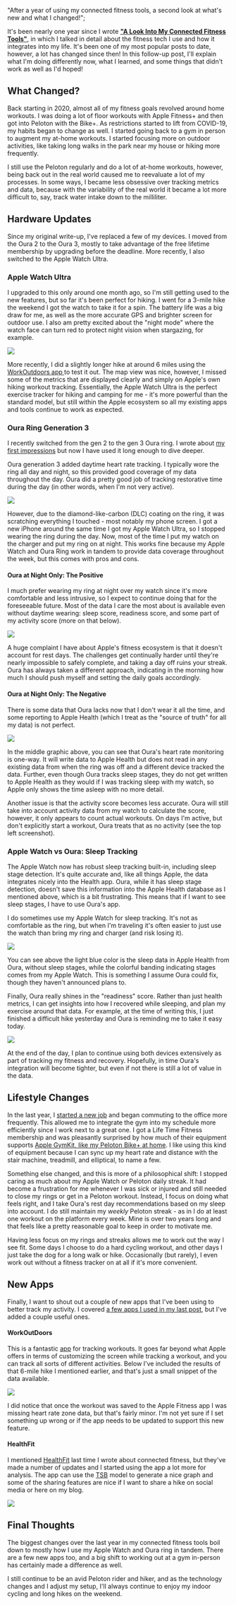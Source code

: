   "After a year of using my connected fitness tools, a second look at what's new and what I changed!";

It's been nearly one year since I wrote [**"A Look Into My Connected Fitness Tools"**](https://keegandonley.com/blog/my-approach-to-connected-fitness 'A Look Into My Connected Fitness Tools'), in which I talked in detail about the fitness tech I use and how it integrates into my life. It's been one of my most popular posts to date, however, a lot has changed since then! In this follow-up post, I'll explain what I'm doing differently now, what I learned, and some things that didn't work as well as I'd hoped!

## What Changed?

Back starting in 2020, almost all of my fitness goals revolved around home workouts. I was doing a lot of floor workouts with Apple Fitness+ and then got into Peloton with the Bike+. As restrictions started to lift from COVID-19, my habits began to change as well. I started going back to a gym in person to augment my at-home workouts. I started focusing more on outdoor activities, like taking long walks in the park near my house or hiking more frequently.

I still use the Peloton regularly and do a lot of at-home workouts, however, being back out in the real world caused me to reevaluate a lot of my processes. In some ways, I became less obsessive over tracking metrics and data, because with the variability of the real world it became a lot more difficult to, say, track water intake down to the milliliter.

## Hardware Updates

Since my original write-up, I've replaced a few of my devices. I moved from the Oura 2 to the Oura 3, mostly to take advantage of the free lifetime membership by upgrading before the deadline. More recently, I also switched to the Apple Watch Ultra.

### Apple Watch Ultra

I upgraded to this only around one month ago, so I'm still getting used to the new features, but so far it's been perfect for hiking. I went for a 3-mile hike the weekend I got the watch to take it for a spin. The battery life was a big draw for me, as well as the more accurate GPS and brighter screen for outdoor use. I also am pretty excited about the "night mode" where the watch face can turn red to protect night vision when stargazing, for example.

![](fitness-2-post:image-1.png?hideShadow)

More recently, I did a slightly longer hike at around 6 miles using the [WorkOutdoors app ](http://www.workoutdoors.net/ 'WorkOutdoors')to test it out. The map view was nice, however, I missed some of the metrics that are displayed clearly and simply on Apple's own hiking workout tracking. Essentially, the Apple Watch Ultra is the perfect exercise tracker for hiking and camping for me - it's more powerful than the standard model, but still within the Apple ecosystem so all my existing apps and tools continue to work as expected.

### Oura Ring Generation 3

I recently switched from the gen 2 to the gen 3 Oura ring. I wrote about [my first impressions](https://keegandonley.com/blog/oura-ring-generation-3-first-impressions 'Oura 3') but now I have used it long enough to dive deeper.

Oura generation 3 added daytime heart rate tracking. I typically wore the ring all day and night, so this provided good coverage of my data throughout the day. Oura did a pretty good job of tracking restorative time during the day (in other words, when I'm not very active).

![](fitness-2-post:image-2.png?hideShadow)

However, due to the diamond-like-carbon (DLC) coating on the ring, it was scratching everything I touched - most notably my phone screen. I got a new iPhone around the same time I got my Apple Watch Ultra, so I stopped wearing the ring during the day. Now, most of the time I put my watch on the charger and put my ring on at night. This works fine because my Apple Watch and Oura Ring work in tandem to provide data coverage throughout the week, but this comes with pros and cons.

#### Oura at Night Only: The Positive

I much prefer wearing my ring at night over my watch since it's more comfortable and less intrusive, so I expect to continue doing that for the foreseeable future. Most of the data I care the most about is available even without daytime wearing: sleep score, readiness score, and some part of my activity score (more on that below).

![](fitness-2-post:image-3.png?hideShadow)

A huge complaint I have about Apple's fitness ecosystem is that it doesn't account for rest days. The challenges get continually harder until they're nearly impossible to safely complete, and taking a day off ruins your streak. Oura has always taken a different approach, indicating in the morning how much I should push myself and setting the daily goals accordingly.

#### Oura at Night Only: The Negative

There is some data that Oura lacks now that I don't wear it all the time, and some reporting to Apple Health (which I treat as the "source of truth" for all my data) is not perfect.

![](fitness-2-post:image-4.png?hideShadow)

In the middle graphic above, you can see that Oura's heart rate monitoring is one-way. It will write data to Apple Health but does not read in any existing data from when the ring was off and a different device tracked the data. Further, even though Oura tracks sleep stages, they do not get written to Apple Health as they would if I was tracking sleep with my watch, so Apple only shows the time asleep with no more detail.

Another issue is that the activity score becomes less accurate. Oura will still take into account activity data from my watch to calculate the score, however, it only appears to count actual workouts. On days I'm active, but don't explicitly start a workout, Oura treats that as no activity (see the top left screenshot).

### Apple Watch vs Oura: Sleep Tracking

The Apple Watch now has robust sleep tracking built-in, including sleep stage detection. It's quite accurate and, like all things Apple, the data integrates nicely into the Health app. Oura, while it has sleep stage detection, doesn't save this information into the Apple Health database as I mentioned above, which is a bit frustrating. This means that if I want to see sleep stages, I have to use Oura's app.

I do sometimes use my Apple Watch for sleep tracking. It's not as comfortable as the ring, but when I'm traveling it's often easier to just use the watch than bring my ring and charger (and risk losing it).

![](fitness-2-post:image-5.png?hideShadow)

You can see above the light blue color is the sleep data in Apple Health from Oura, without sleep stages, while the colorful banding indicating stages comes from my Apple Watch. This is something I assume Oura could fix, though they haven't announced plans to.

Finally, Oura really shines in the "readiness" score. Rather than just health metrics, I can get insights into how I recovered while sleeping, and plan my exercise around that data. For example, at the time of writing this, I just finished a difficult hike yesterday and Oura is reminding me to take it easy today.

![](fitness-2-post:image-6.png?hideShadow)

At the end of the day, I plan to continue using both devices extensively as part of tracking my fitness and recovery. Hopefully, in time Oura's integration will become tighter, but even if not there is still a lot of value in the data.

## Lifestyle Changes

In the last year, I [started a new job](https://keegandonley.com/blog/beginning-a-new-chapter-of-my-career-with-kizen 'Kizen') and began commuting to the office more frequently. This allowed me to integrate the gym into my schedule more efficiently since I work next to a great one. I got a Life Time Fitness membership and was pleasantly surprised by how much of their equipment supports [Apple GymKit, like my Peloton Bike+ at home](https://keegandonley.com/blog/my-approach-to-connected-fitness#pelotonbike 'Bike+ GymKit'). I like using this kind of equipment because I can sync up my heart rate and distance with the stair machine, treadmill, and elliptical, to name a few.

Something else changed, and this is more of a philosophical shift: I stopped caring as much about my Apple Watch or Peloton daily streak. It had become a frustration for me whenever I was sick or injured and still needed to close my rings or get in a Peloton workout. Instead, I focus on doing what feels right, and I take Oura's rest day recommendations based on my sleep into account. I do still maintain my _weekly_ Peloton streak - as in I do at least one workout on the platform every week. Mine is over two years long and that feels like a pretty reasonable goal to keep in order to motivate me.

Having less focus on my rings and streaks allows me to work out the way I see fit. Some days I choose to do a hard cycling workout, and other days I just take the dog for a long walk or hike. Occasionally (but rarely), I even work out without a fitness tracker on at all if it's more convenient.

## New Apps

Finally, I want to shout out a couple of new apps that I've been using to better track my activity. I covered [a few apps I used in my last post](https://keegandonley.com/blog/my-approach-to-connected-fitness#additionalhealthapps 'Apps'), but I've added a couple useful ones.

#### WorkOutDoors

This is a fantastic [app](https://apps.apple.com/app/workoutdoors/id1241909999?ls=1 'WorkOutDoors') for tracking workouts. It goes far beyond what Apple offers in terms of customizing the screen while tracking a workout, and you can track all sorts of different activities. Below I've included the results of that 6-mile hike I mentioned earlier, and that's just a small snippet of the data available.

![](fitness-2-post:image-7.png?hideShadow)

I did notice that once the workout was saved to the Apple Fitness app I was missing heart rate zone data, but that's fairly minor. I'm not yet sure if I set something up wrong or if the app needs to be updated to support this new feature.

#### HealthFit

I mentioned [HealthFit](https://apps.apple.com/us/app/healthfit/id1202650514 'Healthfit') last time I wrote about connected fitness, but they've made a number of updates and I started using the app a lot more for analysis. The app can use the [TSB](<https://fellrnr.com/wiki/Modeling_Human_Performance#:~:text=The%20TSB%20model%20when%20training,an%20improved%20performance%20(TSB).> 'TSB') model to generate a nice graph and some of the sharing features are nice if I want to share a hike on social media or here on my blog.

![](fitness-2-post:image-8.png?hideShadow)

## Final Thoughts

The biggest changes over the last year in my connected fitness tools boil down to mostly how I use my Apple Watch and Oura ring in tandem. There are a few new apps too, and a big shift to working out at a gym in-person has certainly made a difference as well.

I still continue to be an avid Peloton rider and hiker, and as the technology changes and I adjust my setup, I'll always continue to enjoy my indoor cycling and long hikes on the weekend.
